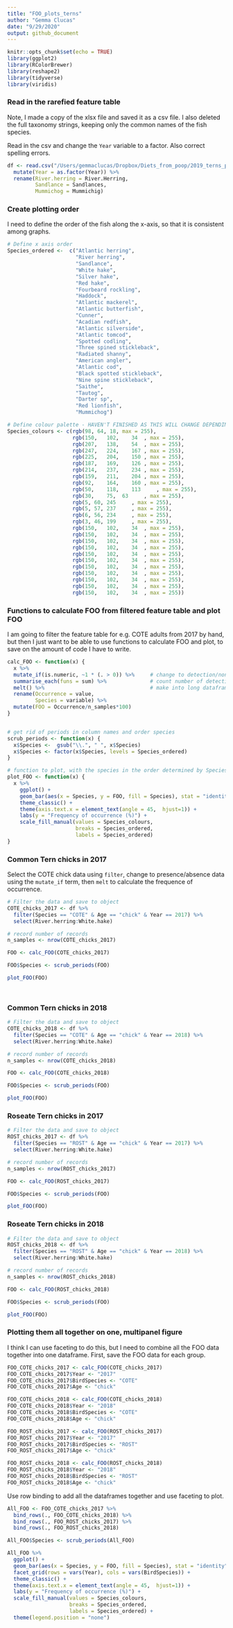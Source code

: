 ```yaml
---
title: "FOO_plots_terns"
author: "Gemma Clucas"
date: "9/29/2020"
output: github_document
---
```


```r
knitr::opts_chunk$set(echo = TRUE)
library(ggplot2)
library(RColorBrewer)
library(reshape2)
library(tidyverse)
library(viridis)


```

### Read in the rarefied feature table

Note, I made a copy of the xlsx file and saved it as a csv file. I also deleted the full taxonomy strings, keeping only the common names of the fish species.

Read in the csv and change the ```Year``` variable to a factor. Also correct spelling errors.
```r
df <- read.csv("/Users/gemmaclucas/Dropbox/Diets_from_poop/2019_terns_puffins_fecal_data_analysis/MiFish/final_taxonomy_superblast/Terns/Terns_table_rarefied400_withtaxonomyedits.csv", header = TRUE) %>% 
  mutate(Year = as.factor(Year)) %>% 
  rename(River.herring = River.Herring,
         Sandlance = Sandlances,
         Mummichog = Mummichig)

```


### Create plotting order
I need to define the order of the fish along the x-axis, so that it is consistent among graphs.

```r
# Define x axis order
Species_ordered <-  c("Atlantic herring",
                      "River herring",
                      "Sandlance",
                      "White hake",
                      "Silver hake",
                      "Red hake",
                      "Fourbeard rockling",
                      "Haddock",
                      "Atlantic mackerel",
                      "Atlantic butterfish",
                      "Cunner",
                      "Acadian redfish",
                      "Atlantic silverside",
                      "Atlantic tomcod",
                      "Spotted codling",
                      "Three spined stickleback",
                      "Radiated shanny",
                      "American angler",
                      "Atlantic cod",
                      "Black spotted stickleback",
                      "Nine spine stickleback",
                      "Saithe",
                      "Tautog",
                      "Darter sp",
                      "Red lionfish",
                      "Mummichog")

# Define colour palette - HAVEN'T FINISHED AS THIS WILL CHANGE DEPENDING ON PLOTTING ORDER
Species_colours <- c(rgb(98, 64, 18, max = 255),
                     rgb(150,	102,	34	, max = 255),
                     rgb(207,	138,	54	, max = 255),
                     rgb(247,	224,	167	, max = 255),
                     rgb(225,	204,	150	, max = 255),
                     rgb(187,	169,	126	, max = 255),
                     rgb(214,	237,	234	, max = 255),
                     rgb(159,	211,	204	, max = 255),
                     rgb(92,	164,	160	, max = 255),
                     rgb(50,	118,	113		, max = 255),
                     rgb(30,	75,	 63		, max = 255),
                     rgb(5,	60,	245		, max = 255),
                     rgb(5,	57,	237		, max = 255),
                     rgb(6,	56,	234		, max = 255),
                     rgb(3,	46,	199		, max = 255),
                     rgb(150,	102,	34	, max = 255),
                     rgb(150,	102,	34	, max = 255),
                     rgb(150,	102,	34	, max = 255),
                     rgb(150,	102,	34	, max = 255),
                     rgb(150,	102,	34	, max = 255),
                     rgb(150,	102,	34	, max = 255),
                     rgb(150,	102,	34	, max = 255),
                     rgb(150,	102,	34	, max = 255),
                     rgb(150,	102,	34	, max = 255),
                     rgb(150,	102,	34	, max = 255),
                     rgb(150,	102,	34	, max = 255))

```

### Functions to calculate FOO from filtered feature table and plot FOO
I am going to filter the feature table for e.g. COTE adults from 2017 by hand, but then I just want to be able to use functions to calculate FOO and plot, to save on the amount of code I have to write.

```r

calc_FOO <- function(x) {
  x %>% 
  mutate_if(is.numeric, ~1 * (. > 0)) %>%     # change to detection/non-detection
  summarise_each(funs = sum) %>%              # count number of detections
  melt() %>%                                  # make into long dataframe
  rename(Occurrence = value,
         Species = variable) %>% 
  mutate(FOO = Occurrence/n_samples*100)
}


# get rid of periods in column names and order species
scrub_periods <- function(x) {
  x$Species <-  gsub("\\.", " ", x$Species)
  x$Species <- factor(x$Species, levels = Species_ordered)
}

# function to plot, with the species in the order determined by Species_ordered
plot_FOO <- function(x) {
  x %>% 
    ggplot() +
    geom_bar(aes(x = Species, y = FOO, fill = Species), stat = "identity") +
    theme_classic() +
    theme(axis.text.x = element_text(angle = 45,  hjust=1)) +
    labs(y = "Frequency of occurrence (%)") +
    scale_fill_manual(values = Species_colours,
                      breaks = Species_ordered,
                      labels = Species_ordered)
}


```



### Common Tern chicks in 2017
Select the COTE chick data using ```filter```, change to presence/absence data using the ```mutate_if``` term, then ```melt``` to calculate the frequence of occurrence.

```r
# Filter the data and save to object
COTE_chicks_2017 <- df %>% 
  filter(Species == "COTE" & Age == "chick" & Year == 2017) %>% 
  select(River.herring:White.hake) 

# record number of records
n_samples <- nrow(COTE_chicks_2017)

FOO <- calc_FOO(COTE_chicks_2017)

FOO$Species <- scrub_periods(FOO)

plot_FOO(FOO)




```

### Common Tern chicks in 2018


```r
# Filter the data and save to object
COTE_chicks_2018 <- df %>% 
  filter(Species == "COTE" & Age == "chick" & Year == 2018) %>% 
  select(River.herring:White.hake) 

# record number of records
n_samples <- nrow(COTE_chicks_2018)

FOO <- calc_FOO(COTE_chicks_2018)

FOO$Species <- scrub_periods(FOO)

plot_FOO(FOO)

```


### Roseate Tern chicks in 2017


```r
# Filter the data and save to object
ROST_chicks_2017 <- df %>% 
  filter(Species == "ROST" & Age == "chick" & Year == 2017) %>% 
  select(River.herring:White.hake) 

# record number of records
n_samples <- nrow(ROST_chicks_2017)

FOO <- calc_FOO(ROST_chicks_2017)

FOO$Species <- scrub_periods(FOO)

plot_FOO(FOO)

```


### Roseate Tern chicks in 2018


```r
# Filter the data and save to object
ROST_chicks_2018 <- df %>% 
  filter(Species == "ROST" & Age == "chick" & Year == 2018) %>% 
  select(River.herring:White.hake) 

# record number of records
n_samples <- nrow(ROST_chicks_2018)

FOO <- calc_FOO(ROST_chicks_2018)

FOO$Species <- scrub_periods(FOO)

plot_FOO(FOO)

```



### Plotting them all together on one, multipanel figure

I think I can use faceting to do this, but I need to combine all the FOO data together into one dataframe. First, save the FOO data for each group.

```r
FOO_COTE_chicks_2017 <- calc_FOO(COTE_chicks_2017)
FOO_COTE_chicks_2017$Year <- "2017"
FOO_COTE_chicks_2017$BirdSpecies <- "COTE"
FOO_COTE_chicks_2017$Age <- "chick"

FOO_COTE_chicks_2018 <- calc_FOO(COTE_chicks_2018)
FOO_COTE_chicks_2018$Year <- "2018"
FOO_COTE_chicks_2018$BirdSpecies <- "COTE"
FOO_COTE_chicks_2018$Age <- "chick"

FOO_ROST_chicks_2017 <- calc_FOO(ROST_chicks_2017)
FOO_ROST_chicks_2017$Year <- "2017"
FOO_ROST_chicks_2017$BirdSpecies <- "ROST"
FOO_ROST_chicks_2017$Age <- "chick"

FOO_ROST_chicks_2018 <- calc_FOO(ROST_chicks_2018)
FOO_ROST_chicks_2018$Year <- "2018"
FOO_ROST_chicks_2018$BirdSpecies <- "ROST"
FOO_ROST_chicks_2018$Age <- "chick"
```

Use row binding to add all the dataframes together and use faceting to plot.

```r
All_FOO <- FOO_COTE_chicks_2017 %>% 
  bind_rows(., FOO_COTE_chicks_2018) %>% 
  bind_rows(., FOO_ROST_chicks_2017) %>% 
  bind_rows(., FOO_ROST_chicks_2018) 

All_FOO$Species <- scrub_periods(All_FOO)

All_FOO %>% 
  ggplot() +
  geom_bar(aes(x = Species, y = FOO, fill = Species), stat = "identity") +
  facet_grid(rows = vars(Year), cols = vars(BirdSpecies)) +
  theme_classic() +
  theme(axis.text.x = element_text(angle = 45,  hjust=1)) +
  labs(y = "Frequency of occurrence (%)") +
  scale_fill_manual(values = Species_colours,
                    breaks = Species_ordered,
                    labels = Species_ordered) +
  theme(legend.position = "none") 

```

